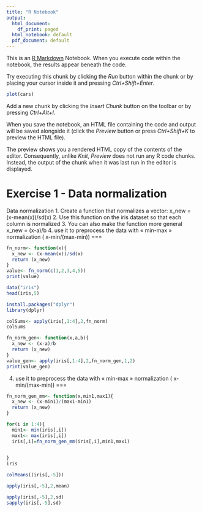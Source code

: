 ```yaml
---
title: "R Notebook"
output:
  html_document:
    df_print: paged
  html_notebook: default
  pdf_document: default
---
```


This is an [R Markdown](http://rmarkdown.rstudio.com) Notebook. When you execute code within the notebook, the results appear beneath the code. 

Try executing this chunk by clicking the *Run* button within the chunk or by placing your cursor inside it and pressing *Ctrl+Shift+Enter*. 

```r
plot(cars)
```

Add a new chunk by clicking the *Insert Chunk* button on the toolbar or by pressing *Ctrl+Alt+I*.

When you save the notebook, an HTML file containing the code and output will be saved alongside it (click the *Preview* button or press *Ctrl+Shift+K* to preview the HTML file).

The preview shows you a rendered HTML copy of the contents of the editor. Consequently, unlike *Knit*, *Preview* does not run any R code chunks. Instead, the output of the chunk when it was last run in the editor is displayed.

Exercise 1 - Data normalization
===
Data normalization
1. Create a function that normalizes a vector:
x_new = (x-mean(x))/sd(x)
2. Use this function on the iris dataset so that
each column is normalized
3. You can also make the function more general
x_new = (x-a)/b
4. use it to preprocess the data with « min-max » 
normalization ( x-min/(max-min))
===

```r

fn_norm<- function(x){
  x_new <- (x-mean(x))/sd(x)
  return (x_new)
}
value<- fn_norm(c(1,2,3,4,5))
print(value)
```
```r
data("iris")
head(iris,5)
```
```r
install.packages("dplyr")
library(dplyr)
```

```r

colSums<- apply(iris[,1:4],2,fn_norm)
colSums

```
```r
fn_norm_gen<- function(x,a,b){
  x_new <- (x-a)/b
  return (x_new)
}
value_gen<- apply(iris[,1:4],2,fn_norm_gen,1,2)
print(value_gen)
```
4. use it to preprocess the data with « min-max » 
normalization ( x-min/(max-min))
===

```r
fn_norm_gen_mm<- function(x,min1,max1){
  x_new <- (x-min1)/(max1-min1)
  return (x_new)
}

for(i in 1:4){
  min1<- min(iris[,i])
  max1<- max(iris[,i])
  iris[,i]=fn_norm_gen_mm(iris[,i],min1,max1)

  
}
iris

```



```r
colMeans((iris[,-5]))

apply(iris[,-5],2,mean)
```

```r
apply(iris[,-5],2,sd)
sapply(iris[,-5],sd)

```

